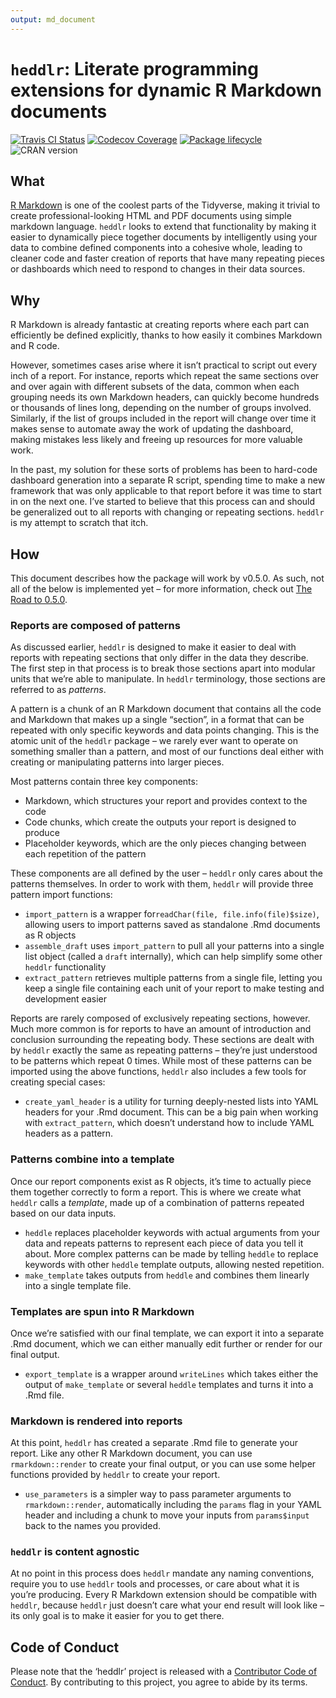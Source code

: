 ```yaml
---
output: md_document
---
```


# `heddlr`: Literate programming extensions for dynamic R Markdown documents

  <!-- badges: start -->
  [![Travis CI Status](https://travis-ci.com/mikemahoney218/heddlr.svg?branch=master)](https://travis-ci.com/mikemahoney218/heddlr)
  [![Codecov Coverage](https://codecov.io/gh/mikemahoney218/heddlr/branch/master/graph/badge.svg)](https://codecov.io/gh/mikemahoney218/heddlr?branch=master)
  [![Package lifecycle](https://img.shields.io/badge/lifecycle-experimental-orange.svg)](https://www.tidyverse.org/lifecycle/)
  ![CRAN version](https://www.r-pkg.org/badges/version/heddlr)
  <!-- badges: end -->

## What

[R Markdown](https://github.com/rstudio/rmarkdown) is one of the coolest parts 
of the Tidyverse, making it trivial to create professional-looking
HTML and PDF documents using simple markdown language. `heddlr` looks to
extend that functionality by making it easier to dynamically piece
together documents by intelligently using your data to combine defined
components into a cohesive whole, leading to cleaner code and faster
creation of reports that have many repeating pieces or dashboards which
need to respond to changes in their data sources.

## Why

R Markdown is already fantastic at creating reports where each part can
efficiently be defined explicitly, thanks to how easily it combines
Markdown and R code.

However, sometimes cases arise where it isn’t practical to script out
every inch of a report. For instance, reports which repeat the same
sections over and over again with different subsets of the data, common
when each grouping needs its own Markdown headers, can quickly become
hundreds or thousands of lines long, depending on the number of groups
involved. Similarly, if the list of groups included in the report will
change over time it makes sense to automate away the work of updating
the dashboard, making mistakes less likely and freeing up resources for
more valuable work.

In the past, my solution for these sorts of problems has been to
hard-code dashboard generation into a separate R script, spending time
to make a new framework that was only applicable to that report before
it was time to start in on the next one. I’ve started to believe that
this process can and should be generalized out to all reports with
changing or repeating sections. `heddlr` is my attempt to scratch that
itch.

## How

This document describes how the package will work by v0.5.0. As such, 
not all of the below is implemented yet -- for more information, check out 
[The Road to 0.5.0](https://github.com/mikemahoney218/heddlr/issues/1).

### Reports are composed of patterns

As discussed earlier, `heddlr` is designed to make it easier to deal
with reports with repeating sections that only differ in the data they
describe. The first step in that process is to break those sections
apart into modular units that we’re able to manipulate. In `heddlr`
terminology, those sections are referred to as *patterns*.

A pattern is a chunk of an R Markdown document that contains all the
code and Markdown that makes up a single “section”, in a format that can
be repeated with only specific keywords and data points changing. This
is the atomic unit of the `heddlr` package – we rarely ever want to
operate on something smaller than a pattern, and most of our functions
deal either with creating or manipulating patterns into larger pieces.

Most patterns contain three key components:

* Markdown, which structures your report and provides context to the code
* Code chunks, which create the outputs your report is designed to produce
* Placeholder keywords, which are the only pieces changing between each 
  repetition of the pattern

These components are all defined by the user – `heddlr` only cares about
the patterns themselves. In order to work with them, `heddlr` will
provide three pattern import functions:

* `import_pattern` is a wrapper for`readChar(file, file.info(file)$size)`, 
  allowing users to import patterns saved as standalone .Rmd documents as 
  R objects
* `assemble_draft` uses `import_pattern` to pull all your patterns into a 
  single list object (called a `draft` internally), which can help simplify 
  some other `heddlr` functionality
* `extract_pattern` retrieves multiple patterns from a single file, letting 
  you keep a single file containing each unit of your report to make testing 
  and development easier

Reports are rarely composed of exclusively repeating sections, however. 
Much more common is for reports to have an amount of introduction and 
conclusion surrounding the repeating body. These sections are dealt with 
by `heddlr` exactly the same as repeating patterns – they’re just 
understood to be patterns which repeat 0 times. While most of these 
patterns can be imported using the above functions, `heddlr` also 
includes a few tools for creating special cases: 

* `create_yaml_header` is a utility for turning deeply-nested lists
  into YAML headers for your .Rmd document. This can be a big pain
  when working with `extract_pattern`, which doesn’t understand how to
  include YAML headers as a pattern.

### Patterns combine into a template

Once our report components exist as R objects, it’s time to actually
piece them together correctly to form a report. This is where we create
what `heddlr` calls a *template*, made up of a combination of patterns
repeated based on our data inputs.

* `heddle` replaces placeholder keywords with actual arguments from
  your data and repeats patterns to represent each piece of data you
  tell it about. More complex patterns can be made by telling `heddle`
  to replace keywords with other `heddle` template outputs, allowing
  nested repetition.
* `make_template` takes outputs from `heddle` and combines them
  linearly into a single template file.

### Templates are spun into R Markdown

Once we’re satisfied with our final template, we can export it into a
separate .Rmd document, which we can either manually edit further or
render for our final output.

* `export_template` is a wrapper around `writeLines` which takes
  either the output of `make_template` or several `heddle` templates
  and turns it into a .Rmd file.

### Markdown is rendered into reports

At this point, `heddlr` has created a separate .Rmd file to generate
your report. Like any other R Markdown document, you can use
`rmarkdown::render` to create your final output, or you can use some
helper functions provided by `heddlr` to create your report.

* `use_parameters` is a simpler way to pass parameter arguments to
  `rmarkdown::render`, automatically including the `params` flag in
  your YAML header and including a chunk to move your inputs from
  `params$input` back to the names you provided.

### `heddlr` is content agnostic

At no point in this process does `heddlr` mandate any naming
conventions, require you to use `heddlr` tools and processes, or care
about what it is you’re producing. Every R Markdown extension should be
compatible with `heddlr`, because `heddlr` just doesn’t care what your
end result will look like – its only goal is to make it easier for you
to get there.

## Code of Conduct
Please note that the 'heddlr' project is released with a 
[Contributor Code of Conduct](CODE_OF_CONDUCT.md). 
By contributing to this project, you agree to abide by its terms.

